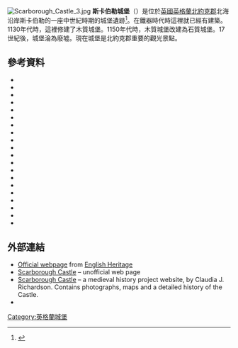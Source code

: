 [[File:Scarborough_Castle_3.jpg|thumb]]
'''斯卡伯勒城堡'''（{{lang-en|Scarborough Castle}}）是位於[[英國|英國]][[英格蘭|英格蘭]][[北約克郡|北約克郡]]北海沿岸斯卡伯勒的一座中世紀時期的城堡遺跡<ref name="heritagetrail">{{cite web| url = http://www.theheritagetrail.co.uk/castles/scarborough%20castle.htm| title = Scarborough Castle, North Yorkshire| accessdate = 10 January 2007| work = The Heritage Trail| archive-date = 2011-09-03| archive-url = https://web.archive.org/web/20110903012355/http://www.theheritagetrail.co.uk/castles/scarborough%20castle.htm| dead-url = no}}</ref>。在鐵器時代時這裡就已經有建築。1130年代時，這裡修建了木質城堡。1150年代時，木質城堡改建為石質城堡。17世紀後，城堡淪為廢墟。現在城堡是北約克郡重要的觀光景點。

==參考資料==
{{Reflist}}
*{{cite book|last=Bartlett|first=R.|title=England Under the Norman and Angevin Kings, 1075–1225|year=2000|publisher=Oxford University Press|location=Oxford|isbn=0-19-925101-0|ref=harv}}
*{{cite book|last=Beattie|first=W.|title=The Ports, Harbours, Watering-Places, and Coast Scenery of Great Britain, Vol. 1|url=http://books.google.com/books?id=h2UGAAAAQAAJ|year=1842|publisher=George Virtue|location=London|ref=harv|access-date=2015-03-19|archive-date=2017-03-15|archive-url=https://web.archive.org/web/20170315012840/https://books.google.com/books?id=h2UGAAAAQAAJ|dead-url=no}}
*{{cite book|last=Binns|first=J.|title=A Place of Great Importance: Scarborough in the Civil Wars|year=1996|publisher=Carnegie|location=Lancaster|isbn=1-85936-018-1|ref=harv}}
*{{cite book|last=Binns|first=J.|title=The Memoirs and Memorials of Sir Hugh Cholmley of Whitby, 1600–1657|year=2000|publisher=Yorkshire Archaeological Society|isbn=0-902122-83-5|ref=harv}}
*{{cite book|last=Binns|first=J.|title=Heroes, Rogues and Eccentrics: a Biographical Journey Through Scarborough's Past|year=2002|publisher=Blackthorn|location=Pickering|isbn=0-9540535-5-9|ref=harv}}
*{{cite book|last=Binns|first=J.|title=The History of Scarborough from Earliest Times to the Year 2000|year=2003|publisher=Blackthorn|location=Pickering|isbn=0-9546300-0-9|ref=harv}}
*{{citation |last=Brown |first=Reginald Allen |year=1955 |title=Royal Castle-Building in England, 1154–1216 |journal=The English Historical Review |volume=70 |number=276 |publisher=Oxford University Press |pages=353–398 |jstor=559071 |doi=10.1093/ehr/lxx.cclxxvi.353}}
*{{cite book |last=Brown |first=R. Allen |date=July 1976 |origyear=1954 |title=Allen Brown's English Castles |publisher=The Boydell Press |location=Woodbridge |isbn=1-84383-069-8|ref=harv}}
*{{cite journal|last=Clark|first=G.T|title=Scarborough Castle|journal=The Yorkshire Archaeological and Topographical Journal|volume=VIII|ref=harv}}
*{{cite book|last=Dalton|first=P.|title=The Foundation and Development of Scarborough in the Twelfth Century|year=2001|ref=harv|quote=In Crouch, D. T. & Pearson (eds) ''Medieval Scarborough Studies in Trade and Civic Life, Yorkshire Archaeological Society Occasional Paper'' 1. West Yorkshire: Yorkshire Archaeological Society & Scarborough Archaeological and Historical Society.}}
*{{cite book|last=Goodall|first=J.A.A.|title=Scarborough Castle|url=https://archive.org/details/scarboroughcastl0000good|year=2000|publisher=English Heritage|location=London|isbn=1-85074-786-5|ref=harv}}
*{{cite book|last=Hinderwell|first=T.|title=The History and Antiquities of Scarborough, and the Vicinity|url=https://archive.org/details/historyandantiq00greegoog|year=1811|publisher=Thomas Wilson & Sons|location=York|ref=harv}}
*{{cite book|last1=Marsden|first1=Simon|last2=Horlser|first2=Val|last3=Kelleher|first3=Susan|title=This Spectred Isle: A Journey Through Haunted England|date=9 October 2006|publisher=English Heritage|isbn=978-1-905624-17-1|ref=harv}}
*{{cite book|last1=Monsen|first1=E.|last2=Smith |first2=A.H.|title=From the Sagas of the Norse Kings|year=1989|publisher=Dreyers Forlag|location=Oslo|isbn=82-09-10173-0|ref=harv}}
*{{cite book|last=Muir|first=Richard|title=The Yorkshire Countryside: A Landscape History|publisher=Edinburgh University Press|location=Edinburgh|year=1997|isbn=978-1-85331-198-7|ref=harv}}
*{{cite book|editor-last=Page|editor-first=W|title=A History of the County of York North Riding: Volume 2|url=http://www.british-history.ac.uk/report.aspx?compid=64705 The borough of Scarborough|year=1923|pages=538–560|ref=harv|access-date=2015-03-19|archive-date=2014-11-12|archive-url=https://web.archive.org/web/20141112102836/http://www.british-history.ac.uk/report.aspx?compid=64705|dead-url=no}}
*{{cite book|last=Pope|first=S|title=St. Mary's, Scarborough: a Brief History|publisher=St. Mary's Church|location=Scarborough|ref=harv}}
*{{cite book|editor-last=Rowntree|editor-first=A|title=The History of Scarborough|year=1931|publisher=Temple Press|location=Letchworth|ref=harv}}
*{{cite book|last=Scarborough Archaeological Society|first=|title=A Guide to Historic Scarborough|year=2003|publisher=Scarborough Archaeological Society|location=Scarborough|isbn=0-902416-07-3|ref=harv}}
*{{cite book|last=Walmsley|first=David|title=Scarborough Castle – Information for Teachers|url=http://www.english-heritage.org.uk/publications/scarborough-castle-information-for-teachers/scarboroughcastle-20.pdf|year=1998|publisher=English Heritage: Palladian|format=PDF|ref=harv|access-date=2015-03-19|archive-date=2021-08-30|archive-url=https://web.archive.org/web/20210830220304/https://www.english-heritage.org.uk/publications/scarborough-castle-information-for-teachers/scarboroughcastle-20.pdf|dead-url=no}}

==外部連結==
{{Commons category|Scarborough Castle}}
* [http://www.english-heritage.org.uk/daysout/properties/scarborough-castle/ Official webpage] {{Wayback|url=http://www.english-heritage.org.uk/daysout/properties/scarborough-castle/ |date=20150316011444 }} from [[English_Heritage|English Heritage]]
* [http://www.scarboroughcastle.co.uk/ Scarborough Castle] {{Wayback|url=http://www.scarboroughcastle.co.uk/ |date=20190122120940 }} – unofficial web page
* [https://web.archive.org/web/20070613055044/http://kinemage.biochem.duke.edu/~panther/ Scarborough Castle] – a medieval history project website, by Claudia J. Richardson.  Contains photographs, maps and a detailed history of the Castle.
* {{oscoor gbx|TA050893}}
[[Category:英格蘭城堡|Category:英格蘭城堡]]